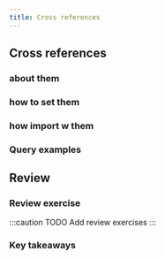 ```yaml
---
title: Cross references
---
```


## Cross references

###  about them

### how to set them

### how import w them

### Query examples

## <i class="fa-solid fa-square-chevron-right"></i> Review

### <i class="fa-solid fa-pen-to-square"></i> Review exercise

:::caution TODO
Add review exercises
:::

### <i class="fa-solid fa-lightbulb-on"></i> Key takeaways


<GiscusDocComment />